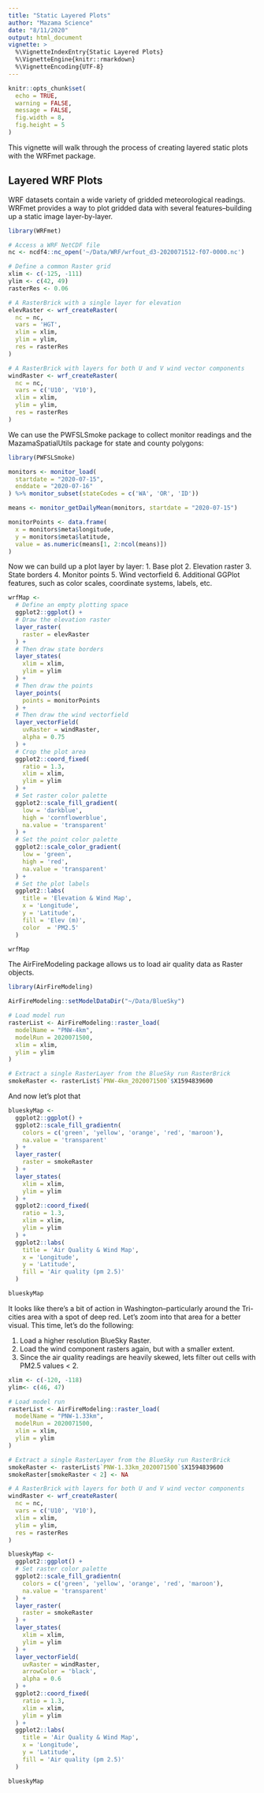 ```yaml
---
title: "Static Layered Plots"
author: "Mazama Science"
date: "8/11/2020"
output: html_document
vignette: >
  %\VignetteIndexEntry{Static Layered Plots}
  %\VignetteEngine{knitr::rmarkdown}
  %\VignetteEncoding{UTF-8}
---
```


```r
knitr::opts_chunk$set(
  echo = TRUE, 
  warning = FALSE,
  message = FALSE,
  fig.width = 8, 
  fig.height = 5
)
```

This vignette will walk through the process of creating layered static plots 
with the WRFmet package.

## Layered WRF Plots

WRF datasets contain a wide variety of gridded meteorological readings. WRFmet 
provides a way to plot gridded data with several features--building up a static
image layer-by-layer.

```r
library(WRFmet)

# Access a WRF NetCDF file
nc <- ncdf4::nc_open('~/Data/WRF/wrfout_d3-2020071512-f07-0000.nc')

# Define a common Raster grid
xlim <- c(-125, -111)
ylim <- c(42, 49)
rasterRes <- 0.06

# A RasterBrick with a single layer for elevation
elevRaster <- wrf_createRaster(
  nc = nc,
  vars = 'HGT',
  xlim = xlim,
  ylim = ylim,
  res = rasterRes
)

# A RasterBrick with layers for both U and V wind vector components
windRaster <- wrf_createRaster(
  nc = nc,
  vars = c('U10', 'V10'),
  xlim = xlim,
  ylim = ylim,
  res = rasterRes
)
```

We can use the PWFSLSmoke package to collect monitor readings and the 
MazamaSpatialUtils package for state and county polygons:

```r
library(PWFSLSmoke)

monitors <- monitor_load(
  startdate = "2020-07-15",
  enddate = "2020-07-16"
) %>% monitor_subset(stateCodes = c('WA', 'OR', 'ID'))

means <- monitor_getDailyMean(monitors, startdate = "2020-07-15")

monitorPoints <- data.frame(
  x = monitors$meta$longitude,
  y = monitors$meta$latitude,
  value = as.numeric(means[1, 2:ncol(means)])
)
```

Now we can build up a plot layer by layer:
1. Base plot
2. Elevation raster
3. State borders
4. Monitor points
5. Wind vectorfield
6. Additional GGPlot features, such as color scales, coordinate systems, labels,
etc.

```r
wrfMap <- 
  # Define an empty plotting space
  ggplot2::ggplot() +
  # Draw the elevation raster
  layer_raster(
    raster = elevRaster
  ) +
  # Then draw state borders
  layer_states(
    xlim = xlim,
    ylim = ylim
  ) +
  # Then draw the points
  layer_points(
    points = monitorPoints
  ) +
  # Then draw the wind vectorfield
  layer_vectorField(
    uvRaster = windRaster,
    alpha = 0.75
  ) +
  # Crop the plot area
  ggplot2::coord_fixed(
    ratio = 1.3,
    xlim = xlim,
    ylim = ylim
  ) +
  # Set raster color palette
  ggplot2::scale_fill_gradient(
    low = 'darkblue',
    high = 'cornflowerblue',
    na.value = 'transparent'
  ) +
  # Set the point color palette
  ggplot2::scale_color_gradient(
    low = 'green',
    high = 'red',
    na.value = 'transparent'
  ) +
  # Set the plot labels
  ggplot2::labs(
    title = 'Elevation & Wind Map',
    x = 'Longitude',
    y = 'Latitude',
    fill = 'Elev (m)',
    color  = 'PM2.5'
  )

wrfMap
```

The AirFireModeling package allows us to load air quality data as Raster
objects.

```r
library(AirFireModeling)

AirFireModeling::setModelDataDir("~/Data/BlueSky")

# Load model run
rasterList <- AirFireModeling::raster_load(
  modelName = "PNW-4km",
  modelRun = 2020071500,
  xlim = xlim,
  ylim = ylim
)

# Extract a single RasterLayer from the BlueSky run RasterBrick
smokeRaster <- rasterList$`PNW-4km_2020071500`$X1594839600
```

And now let's plot that

```r
blueskyMap <- 
  ggplot2::ggplot() +
  ggplot2::scale_fill_gradientn(
    colors = c('green', 'yellow', 'orange', 'red', 'maroon'),
    na.value = 'transparent'
  ) +
  layer_raster(
    raster = smokeRaster
  ) +
  layer_states(
    xlim = xlim,
    ylim = ylim
  ) +
  ggplot2::coord_fixed(
    ratio = 1.3,
    xlim = xlim,
    ylim = ylim
  ) +
  ggplot2::labs(
    title = 'Air Quality & Wind Map',
    x = 'Longitude',
    y = 'Latitude',
    fill = 'Air quality (pm 2.5)'
  )

blueskyMap
```

It looks like there's a bit of action in Washington--particularly around the
Tri-cities area with a spot of deep red. Let's zoom into that area for a better
visual. This time, let's do the following:

1. Load a higher resolution BlueSky Raster.
2. Load the wind component rasters again, but with a smaller extent.
3. Since the air quality readings are heavily skewed, lets filter out cells with
PM2.5 values < 2.

```r
xlim <- c(-120, -118)
ylim<- c(46, 47)

# Load model run
rasterList <- AirFireModeling::raster_load(
  modelName = "PNW-1.33km",
  modelRun = 2020071500,
  xlim = xlim,
  ylim = ylim
)

# Extract a single RasterLayer from the BlueSky run RasterBrick
smokeRaster <- rasterList$`PNW-1.33km_2020071500`$X1594839600
smokeRaster[smokeRaster < 2] <- NA

# A RasterBrick with layers for both U and V wind vector components
windRaster <- wrf_createRaster(
  nc = nc,
  vars = c('U10', 'V10'),
  xlim = xlim,
  ylim = ylim,
  res = rasterRes
)

blueskyMap <- 
  ggplot2::ggplot() +
  # Set raster color palette
  ggplot2::scale_fill_gradientn(
    colors = c('green', 'yellow', 'orange', 'red', 'maroon'),
    na.value = 'transparent'
  ) +
  layer_raster(
    raster = smokeRaster
  ) +
  layer_states(
    xlim = xlim,
    ylim = ylim
  ) +
  layer_vectorField(
    uvRaster = windRaster,
    arrowColor = 'black',
    alpha = 0.6
  ) +
  ggplot2::coord_fixed(
    ratio = 1.3,
    xlim = xlim,
    ylim = ylim
  ) +
  ggplot2::labs(
    title = 'Air Quality & Wind Map',
    x = 'Longitude',
    y = 'Latitude',
    fill = 'Air quality (pm 2.5)'
  )

blueskyMap
```